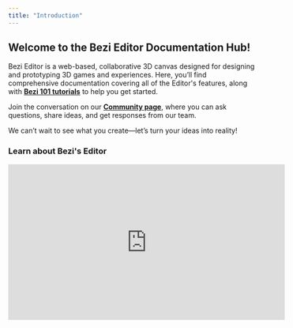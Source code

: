 ```yaml
---
title: "Introduction"
---
```


## **Welcome to the Bezi Editor Documentation Hub!**&#x20;

Bezi Editor is a web-based, collaborative 3D canvas designed for designing and prototyping 3D games and experiences. Here, you’ll find comprehensive documentation covering all of the Editor's features, along with [**Bezi 101 tutorials**](https://www.bezi.com/bezi-101) to help you get started.&#x20;

Join the conversation on our [**Community page**](https://community.bezi.com/home), where you can ask questions, share ideas, and get responses from our team.&#x20;

We can’t wait to see what you create—let’s turn your ideas into reality!

### **Learn about Bezi's Editor**

<iframe width="560" height="315" src="https://www.youtube.com/embed/wQk1ymIdTdc?si=LkcGBdzY_-zEpaIX" title="YouTube video player" frameborder="0" allow="accelerometer; autoplay; clipboard-write; encrypted-media; gyroscope; picture-in-picture; web-share" referrerpolicy="strict-origin-when-cross-origin" allowfullscreen />

### **Review the Editor interface**

<iframe width="560" height="315" src="https://www.youtube.com/embed/9sQMLAMhl3Q?si=lEVY3bxLn3ksSlvX" title="YouTube video player" frameborder="0" allow="accelerometer; autoplay; clipboard-write; encrypted-media; gyroscope; picture-in-picture; web-share" referrerpolicy="strict-origin-when-cross-origin" allowfullscreen />